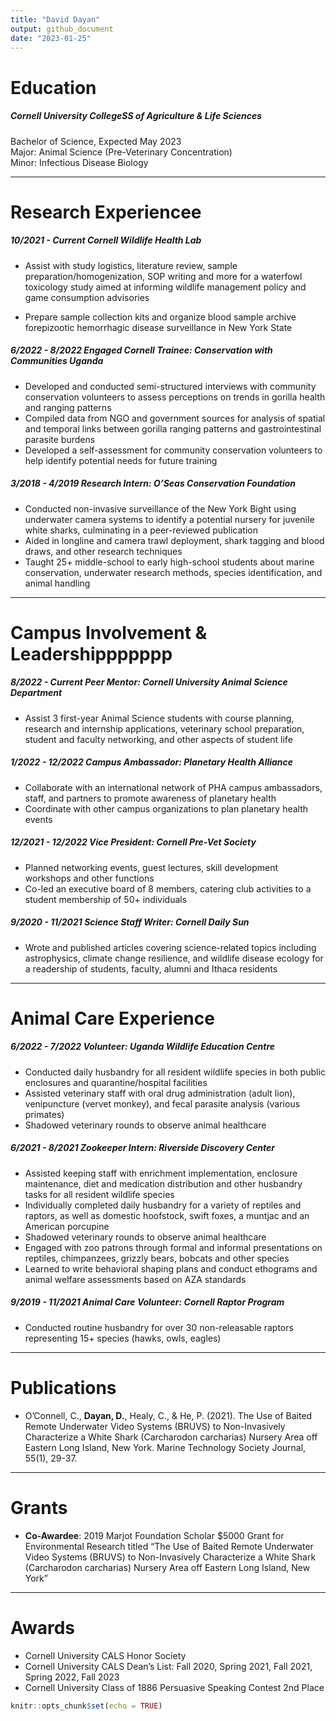 ---
title: "David Dayan"
output: github_document
date: "2023-01-25"
---

# Education

##### **Cornell University CollegeSS of Agriculture & Life Sciences**

Bachelor of Science, Expected May 2023\
Major: Animal Science (Pre-Veterinary Concentration)\
Minor: Infectious Disease Biology

------------------------------------------------------------------------

# Research Experiencee

##### ***10/2021 - Current*** **Cornell Wildlife Health Lab**

* Assist with study logistics, literature review, sample preparation/homogenization, SOP writing and more for a waterfowl toxicology study aimed at informing wildlife management policy and game consumption advisories

* Prepare sample collection kits and organize blood sample archive forepizootic hemorrhagic disease surveillance in New York State


##### ***6/2022 - 8/2022*** **Engaged Cornell Trainee: Conservation with Communities Uganda**
* Developed and conducted semi-structured interviews with community conservation volunteers to assess perceptions on trends in gorilla health and ranging patterns
* Compiled data from NGO and government sources for analysis of spatial and temporal links between gorilla ranging patterns and gastrointestinal parasite burdens
* Developed a self-assessment for community conservation volunteers to help identify potential needs for future training


##### ***3/2018 - 4/2019*** **Research Intern: O'Seas Conservation Foundation**
* Conducted non-invasive surveillance of the New York Bight using underwater camera systems to identify a potential nursery for juvenile white sharks, culminating in a peer-reviewed publication
* Aided in longline and camera trawl deployment, shark tagging and blood draws, and other research techniques
* Taught 25+ middle-school to early high-school students about marine conservation, underwater research methods, species identification, and animal handling

----------

# Campus Involvement & Leadershippppppp

##### ***8/2022 - Current*** **Peer Mentor: Cornell University Animal Science Department**
* Assist 3 first-year Animal Science students with course planning, research and internship applications, veterinary school preparation, student and faculty networking, and other aspects of student life 


##### ***1/2022 - 12/2022*** **Campus Ambassador: Planetary Health Alliance**
* Collaborate with an international network of PHA campus ambassadors, staff, and partners to promote awareness of planetary health
* Coordinate with other campus organizations to plan planetary health events

##### ***12/2021 - 12/2022*** **Vice President: Cornell Pre-Vet Society**
* Planned networking events, guest lectures, skill development workshops and other functions
* Co-led an executive board of 8 members, catering club activities to a student membership of 50+ individuals

##### ***9/2020 - 11/2021*** **Science Staff Writer: Cornell Daily Sun**
* Wrote and published articles covering science-related topics including astrophysics, climate change resilience, and wildlife disease ecology for a readership of students, faculty, alumni and Ithaca residents

----------

# Animal Care Experience

##### ***6/2022 - 7/2022*** **Volunteer: Uganda Wildlife Education Centre**
* Conducted daily husbandry for all resident wildlife species in both public enclosures and quarantine/hospital facilities
* Assisted veterinary staff with oral drug administration (adult lion), venipuncture (vervet monkey), and fecal parasite analysis (various primates)
* Shadowed veterinary rounds to observe animal healthcare

##### ***6/2021 - 8/2021*** **Zookeeper Intern: Riverside Discovery Center**
* Assisted keeping staff with enrichment implementation, enclosure maintenance, diet and medication distribution and other husbandry tasks for all resident wildlife species
* Individually completed daily husbandry for a variety of reptiles and raptors, as well as domestic hoofstock, swift foxes, a muntjac and an American porcupine
* Shadowed veterinary rounds to observe animal healthcare
* Engaged with zoo patrons through formal and informal presentations on reptiles, chimpanzees, grizzly bears, bobcats and other species
* Learned to write behavioral shaping plans and conduct ethograms and animal welfare assessments based on AZA standards

##### ***9/2019 - 11/2021*** **Animal Care Volunteer: Cornell Raptor Program**
* Conducted routine husbandry for over 30 non-releasable raptors representing 15+ species (hawks, owls, eagles)

------

# Publications
* O’Connell, C., **Dayan, D.**, Healy, C., & He, P. (2021). The Use of Baited Remote Underwater Video Systems (BRUVS) to Non-Invasively Characterize a White Shark (Carcharodon carcharias) Nursery Area off Eastern Long Island, New York. Marine Technology Society Journal, 55(1), 29-37.

-----

# Grants
* **Co-Awardee**: 2019 Marjot Foundation Scholar $5000 Grant for Environmental Research titled “The Use of Baited Remote Underwater Video Systems (BRUVS) to Non-Invasively Characterize a White Shark (Carcharodon carcharias) Nursery Area off Eastern Long Island, New York”

------

# Awards
* Cornell University CALS Honor Society
* Cornell University CALS Dean’s List: Fall 2020, Spring 2021, Fall 2021, Spring 2022, Fall 2023
* Cornell University Class of 1886 Persuasive Speaking Contest 2nd Place
```{r setup, include=FALSE}
knitr::opts_chunk$set(echo = TRUE)
```
